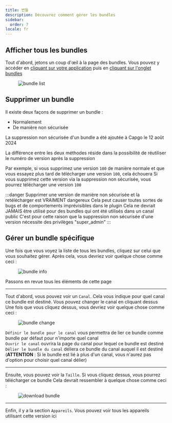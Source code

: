 ```yaml
---
title: 번들
description: Découvrez comment gérer les bundles
sidebar:
  order: 7
locale: fr
---
```


## Afficher tous les bundles

Tout d'abord, jetons un coup d'œil à la page des bundles. Vous pouvez y accéder en [cliquant sur votre application](/docs/webapp/main-page) puis en [cliquant sur l'onglet bundles](/docs/webapp/main-app-page)

<figure><img style="margin-left: auto; margin-right: auto" src="/bundleswebp" alt="bundle list" /><figcaption></figcaption></figure>

## Supprimer un bundle

Il existe deux façons de supprimer un bundle :

 - Normalement
 - De manière non sécurisée

La suppression non sécurisée d'un bundle a été ajoutée à Capgo le 12 août 2024

La différence entre les deux méthodes réside dans la possibilité de réutiliser le numéro de version après la suppression

Par exemple, si vous supprimez une version `100` de manière normale et que vous essayez plus tard de télécharger une version `100`, cela échouera
Si vous supprimez cette version via la suppression non sécurisée, vous pourrez télécharger une version `100`

:::danger
Supprimer une version de manière non sécurisée et la retélécharger est VRAIMENT dangereux
Cela peut causer toutes sortes de bugs et de comportements imprévisibles dans le plugin
Cela ne devrait JAMAIS être utilisé pour des bundles qui ont été utilisés dans un canal public
C'est pour cette raison que la suppression non sécurisée d'une version nécessite des privilèges "super_admin"
:::

## Gérer un bundle spécifique

Une fois que vous voyez la liste de tous les bundles, cliquez sur celui que vous souhaitez gérer. Après cela, vous devriez voir quelque chose comme ceci :

<figure><img style="margin-left: auto; margin-right: auto" src="/bundle-infowebp" alt="bundle info" /><figcaption></figcaption></figure>

Passons en revue tous les éléments de cette page

---

Tout d'abord, vous pouvez voir un `Canal`. Cela vous indique pour quel canal ce bundle est destiné. Vous pouvez changer le canal en cliquant dessus
Une fois que vous cliquez dessus, vous devriez voir quelque chose comme ceci :

<figure><img style="margin-left: auto; margin-right: auto" src="/bundle-changewebp" alt="bundle change" /><figcaption></figcaption></figure>

`Définir le bundle pour le canal` vous permettra de lier ce bundle comme bundle par défaut pour n'importe quel canal\
`Ouvrir le canal` ouvrira la page du canal pour lequel ce bundle est destiné\
`Délier le bundle du canal` déliera ce bundle du canal auquel il est destiné
(**ATTENTION** : Si le bundle est lié à plus d'un canal, vous n'aurez pas d'option pour choisir quel canal délier)

---

Ensuite, vous pouvez voir la `Taille`. Si vous cliquez dessus, vous pourrez télécharger ce bundle
Cela devrait ressembler à quelque chose comme ceci :
<figure><img style="margin-left: auto; margin-right: auto" src="/download-bundlewebp" alt="download bundle" /><figcaption></figcaption></figure>

---

Enfin, il y a la section `Appareils`. Vous pouvez voir tous les appareils utilisant cette version ici